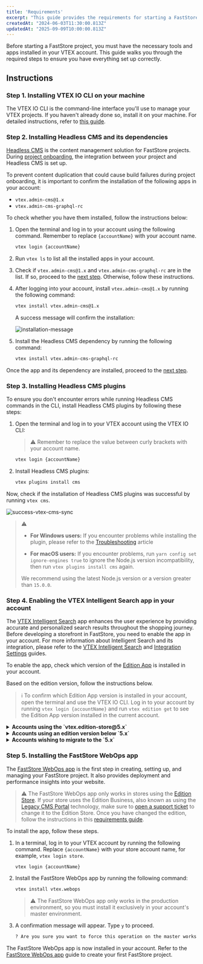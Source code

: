 ```yaml
---
title: 'Requirements'
excerpt: "This guide provides the requirements for starting a FastStore project."
createdAt: "2024-06-03T11:30:00.813Z"
updatedAt: "2025-09-09T10:00:00.813Z"
---
```


Before starting a FastStore project, you must have the necessary tools and apps installed in your VTEX account. This guide walks you through the required steps to ensure you have everything set up correctly.

## Instructions

### Step 1. Installing VTEX IO CLI on your machine

The VTEX IO CLI is the command-line interface you'll use to manage your VTEX projects. If you haven't already done so, install it on your machine. For detailed instructions, refer to [this guide](https://developers.vtex.com/vtex-developer-docs/docs/vtex-io-documentation-vtex-io-cli-installation-and-command-reference).

### Step 2. Installing Headless CMS and its dependencies

[Headless CMS](https://developers.vtex.com/docs/guides/faststore/headless-cms-overview) is the content management solution for FastStore projects. During [project onboarding](https://developers.vtex.com/docs/guides/faststore/getting-started-overview), the integration between your project and Headless CMS is set up.

To prevent content duplication that could cause build failures during project onboarding, it is important to confirm the installation of the following apps in your account:

- `vtex.admin-cms@1.x`
- `vtex.admin-cms-graphql-rc`

To check whether you have them installed, follow the instructions below:

1. Open the terminal and log in to your account using the following command. Remember to replace `{accountName}` with your account name.

    ```bash
    vtex login {accountName}
    ```

2. Run `vtex ls` to list all the installed apps in your account.
3. Check if `vtex.admin-cms@1.x` and `vtex.admin-cms-graphql-rc` are in the list. If so, proceed to the [next step](#step-3-installing-headless-cms-plugins). Otherwise, follow these instructions.

4. After logging into your account, install `vtex.admin-cms@1.x` by running the following command:

    ```bash
    vtex install vtex.admin-cms@1.x
    ```

    A success message will confirm the installation:

    ![installation-message](https://vtexhelp.vtexassets.com/assets/docs/src/cms-install___7144afabf5a895ba92905926808507b2.png)

5. Install the Headless CMS dependency by running the following command:

    ```bash
    vtex install vtex.admin-cms-graphql-rc
    ```

Once the app and its dependency are installed, proceed to the [next step](#step-3-installing-headless-cms-plugins).

### Step 3. Installing Headless CMS plugins

To ensure you don't encounter errors while running Headless CMS commands in the CLI, install Headless CMS plugins by following these steps:

1. Open the terminal and log in to your VTEX account using the VTEX IO CLI:

    > ⚠️ Remember to replace the value between curly brackets with your account name.

    ```bash
    vtex login {accountName}
    ```

2. Install Headless CMS plugins:

    ```bash
    vtex plugins install cms
    ```

Now, check if the installation of Headless CMS plugins was successful by running `vtex cms`.

![success-vtex-cms-sync](https://vtexhelp.vtexassets.com/assets/docs/src/faststore-vtex-cms___460365970fb39c94e300b9fbd497e17e.png)

> ⚠️
>
> - **For Windows users:** If you encounter problems while installing the plugin, please refer to the [Troubleshooting](https://developers.vtex.com/docs/guides/faststore/troubleshooting-error-installing-headless-cms) article
>
> - **For macOS users:** If you encounter problems, run `yarn config set ignore-engines true` to ignore the Node.js version incompatibility, then run `vtex plugins install cms` again.
>
> We recommend using the latest Node.js version or a version greater than `15.0.0`.

### Step 4. Enabling the VTEX Intelligent Search app in your account

The [VTEX Intelligent Search](https://help.vtex.com/tracks/vtex-intelligent-search) app enhances the user experience by providing accurate and personalized search results throughout the shopping journey.
Before developing a storefront in FastStore, you need to enable the app in your account. For more information about Intelligent Search and its integration, please refer to the [VTEX Intelligent Search](https://help.vtex.com/tracks/vtex-intelligent-search) and [Integration Settings](https://help.vtex.com/en/tracks/vtex-intelligent-search--19wrbB7nEQcmwzDPl1l4Cb/6wKQgKmu2FT6084BJT7z5V) guides.

To enable the app, check which version of the [Edition App](https://developers.vtex.com/docs/guides/vtex-io-documentation-edition-app) is installed in your account.

Based on the edition version, follow the instructions below.

> ℹ️ To confirm which Edition App version is installed in your account, open the terminal and use the VTEX IO CLI. Log in to your account by running `vtex login {accountName}` and run `vtex edition get` to see the Edition App version installed in the current account.

<details>
<summary><b>Accounts using the `vtex.edition-store@5.x`</b></summary>

If your account is using the `vtex.edition-store@5.x` major version, the VTEX Intelligent Search app is already included, and you must integrate it via VTEX Admin.

To integrate VTEX Intelligent Search, go to the VTEX Admin, access **Store Settings > Intelligent Search > Integrations**, and click `START INTEGRATION`.

</details>

<details>
<summary><b>Accounts using an edition version below `5.x`</b></summary>

1. In the VTEX IO CLI, log in to your VTEX account by running `vtex login {accountName}`. Remember to replace the value between curly brackets with your account name.
2. If the VTEX Intelligent Search app is not installed in your account, run the following command to install it:

    ```bash
    vtex install vtex.search-resolver@1.x vtex.admin-search@1.x
    ```

After successfully installing the app, access VTEX Admin, navigate to **Store Settings > Intelligent Search > Integrations**, and click `START INTEGRATION`.

</details>

<details>
<summary><b>Accounts wishing to migrate to the `5.x`</b></summary>

If you are using a different major version and want to migrate, please [open a ticket with VTEX Support](https://help.vtex.com/en/support) and request the installation of the Edition Store `vtex.edition-store@5.x`.

</details>

### Step 5. Installing the FastStore WebOps app

The [FastStore WebOps app](https://developers.vtex.com/docs/guides/faststore/1-onboarding-overview) is the first step in creating, setting up, and managing your FastStore project. It also provides deployment and performance insights into your website.

> ⚠️ The FastStore WebOps app only works in stores using the [Edition Store](https://developers.vtex.com/docs/guides/vtex-io-documentation-edition-app#list-of-native-edition-apps). If your store uses the Edition Business, also known as using the [Legacy CMS Portal](https://help.vtex.com/es/tracks/cms--2YcpgIljVaLVQYMzxQbc3z/1oN446gRGcR2s70RvBCAmj) technology, make sure to [open a support ticket](https://help.vtex.com/en/support) to change it to the Edition Store.
Once you have changed the edition, follow the instructions in this [requirements guide](https://developers.vtex.com/docs/guides/faststore/getting-started-requirements#install-the-vtex-io-cli-on-your-machine).

To install the app, follow these steps.

1. In a terminal, log in to your VTEX account by running the following command. Replace `{accountName}` with your store account name, for example, `vtex login store`.

    ```bash
    vtex login {accountName}
    ```

2. Install the FastStore WebOps app by running the following command:

    ```bash
    vtex install vtex.webops
    ```

    > ⚠️ The FastStore WebOps app only works in the production environment, so you must install it exclusively in your account's master environment.

3. A confirmation message will appear. Type `y` to proceed.

    ```bash
    ? Are you sure you want to force this operation on the master workspace on the account store? » (y/N)
    ```

The FastStore WebOps app is now installed in your account. Refer to the [FastStore WebOps app](https://developers.vtex.com/docs/guides/faststore/1-onboarding-overview) guide to create your first FastStore project.
